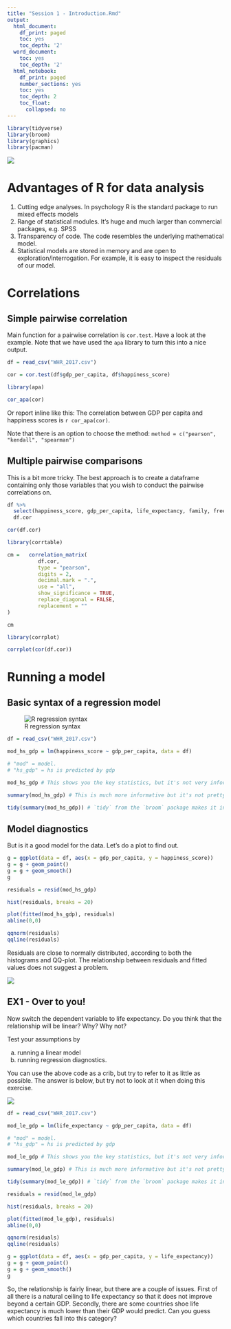 ```yaml
---
title: "Session 1 - Introduction.Rmd"
output:
  html_document:
    df_print: paged
    toc: yes
    toc_depth: '2'
  word_document:
    toc: yes
    toc_depth: '2'
  html_notebook:
    df_print: paged
    number_sections: yes
    toc: yes
    toc_depth: 2
    toc_float:
      collapsed: no
---
```



```r
library(tidyverse)
library(broom)
library(graphics)
library(pacman)
```

![](images/work_in_progress.png)

# Advantages of R for data analysis

1. Cutting edge analyses. In psychology R is the standard package to run mixed effects models
2. Range of statistical modules. It's huge and much larger than commercial packages, e.g. SPSS
3. Transparency of code. The code resembles the underlying mathematical model.
4. Statistical models are stored in memory and are open to exploration/interrogation. For example, it is easy to inspect the residuals of our model.

# Correlations

## Simple pairwise correlation

Main function for a pairwise correlation is `cor.test`. Have a look at the example. Note that we have used the `apa` library to turn this into a nice output.

```r

df = read_csv("WHR_2017.csv")

cor = cor.test(df$gdp_per_capita, df$happiness_score)

library(apa)

cor_apa(cor)

```

Or report inline like this: The correlation between GDP per capita and happiness scores is `r cor_apa(cor)`.

Note that there is an option to choose the method: `method = c("pearson", "kendall", "spearman")`

## Multiple pairwise comparisons

This is a bit more tricky. The best approach is to create a dataframe containing only those variables that you wish to conduct the pairwise correlations on.

```r

df %>% 
  select(happiness_score, gdp_per_capita, life_expectancy, family, freedom, generosity, trust_in_government) ->
  df.cor

cor(df.cor)

library(corrtable)

cm =   correlation_matrix(
          df.cor,
          type = "pearson",
          digits = 2,
          decimal.mark = ".",
          use = "all",
          show_significance = TRUE,
          replace_diagonal = FALSE,
          replacement = ""
)

cm

library(corrplot)

corrplot(cor(df.cor))

```



# Running a model

## Basic syntax of a regression model

![R regression syntax](images/regression_syntax.png)

```r

df = read_csv("WHR_2017.csv")

mod_hs_gdp = lm(happiness_score ~ gdp_per_capita, data = df)

# "mod" = model.
# "hs_gdp" = hs is predicted by gdp

mod_hs_gdp # This shows you the key statistics, but it's not very informative

summary(mod_hs_gdp) # This is much more informative but it's not pretty to look at

tidy(summary(mod_hs_gdp)) # `tidy` from the `broom` package makes it into a very nice table

```


## Model diagnostics

But is it a good model for the data. Let's do a plot to find out.

```r

g = ggplot(data = df, aes(x = gdp_per_capita, y = happiness_score))
g = g + geom_point()
g = g + geom_smooth()
g

```


```r
residuals = resid(mod_hs_gdp)

hist(residuals, breaks = 20)

plot(fitted(mod_hs_gdp), residuals)
abline(0,0)

qqnorm(residuals)
qqline(residuals)

```

Residuals are close to normally distributed, according to both the histograms and QQ-plot. The relationship between residuals and fitted values does not suggest a problem.

![](images/residuals_plot.png)

## EX1 - Over to you!

Now switch the dependent variable to life expectancy. Do you think that the relationship will be linear? Why? Why not?

Test your assumptions by

(a) running a linear model
(b) running regression diagnostics.

You can use the above code as a crib, but try to refer to it as little as possible. The answer is below, but try not to look at it when doing this exercise.

![](images/no_peeking.png)

```r

df = read_csv("WHR_2017.csv")

mod_le_gdp = lm(life_expectancy ~ gdp_per_capita, data = df)

# "mod" = model.
# "hs_gdp" = hs is predicted by gdp

mod_le_gdp # This shows you the key statistics, but it's not very informative

summary(mod_le_gdp) # This is much more informative but it's not pretty to look at

tidy(summary(mod_le_gdp)) # `tidy` from the `broom` package makes it into a very nice table

```

```r
residuals = resid(mod_le_gdp)

hist(residuals, breaks = 20)

plot(fitted(mod_le_gdp), residuals)
abline(0,0)

qqnorm(residuals)
qqline(residuals)

```


```r

g = ggplot(data = df, aes(x = gdp_per_capita, y = life_expectancy))
g = g + geom_point()
g = g + geom_smooth()
g

```

So, the relationship is fairly linear, but there are a couple of issues. First of all there is a natural ceiling to life expectancy so that it does not improve beyond a certain GDP. Secondly, there are some countries shoe life expectancy is much lower than their GDP would predict. Can you guess which countries fall into this category?





